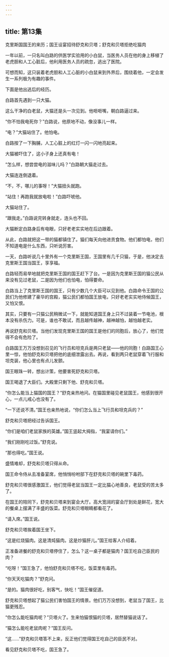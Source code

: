 ```yaml
---
---
---
```

title: 第13集
---




克里斯国国王的来历；国王设宴招待舒克和贝塔；舒克和贝塔拒绝吃猫肉



一年以前，一只名叫白路的供医学实验用的小白鼠，当医务人员在他的身上移植了老虎胆和人工心脏后，他利用医务人员的疏忽，逃出了医院。

可想而知，这只装着老虎胆和人工心脏的小白鼠来到外界后，围绕着他，一定会发生一系列极为有趣的事件。

下面是他出逃后的经历。

白路首先遇到一只大猫。

这么干净的白老鼠，大猫还是头一次见到。他咂咂嘴，朝白路逼过来。

“你不怕我电死你？”白路说，他原地不动，像没事儿一样。

“电？”大猫站住了。他怕电。

白路按了一下胸脯，人工心脏上的红灯一闪一闪地亮起来。

大猫被吓住了，这小子身上还真有电！

“怎么样，想尝尝电的滋味儿吗？”白路朝大猫走过去。

大猫连连倒退着。

“不，不，哪儿的事呀！”大猫扭头就跑。

“站住！再跑我就放电啦！”白路吓唬他。

大猫站住了。

“跟我走。”白路说完转身就走，连头也不回。

大猫断定白路身后有电眼，只好老老实实地在后边跟着。

从此，白路就把这一带的猫都镇住了。猫们每天向他进贡食物。他们都怕电，他们不知道电是什么东西，只听说厉害。

一天，白路听说几十里外有一个克里斯王国，王国里有几千只猫，于是，他决定去克里斯王国当国王，享享福。

白路轻而易举地就把克里斯王国的国王赶下了台。一是因为克里斯王国的猫公民从来没有见过老鼠，二是因为他们也怕电，怕得要命。

白路当上了克里斯王国的国王，只有少数几个大臣可以见到他。白路命令王国的公民们为他修建了豪华的宫殿，猫公民们都怕国王放电，只好老老实实地侍候国王，又怕又恨。

其实，只要有一只猫公民稍微试一下，就能知道国王身上只不过装着一节电池，根本没有杀伤力。可是，谁也不敢试，而且越传越神，越神越怕，越怕越老实。

再说舒克和贝塔。当他们发现克里斯王国的国王是他们的同胞后，放心了，他们觉得不会有危险了。

白路国王万万没想到召见的飞行员和坦克兵是两只老鼠——他的同胞！白路国王心里一惊，他怕舒克和贝塔把他的底细泄露出去。再说，看到两只老鼠穿着飞行服和坦克装，他心里也有点儿发颤。

国王眼珠一转，想出计策，他要害死舒克和贝塔。

国王喝退了大臣们。大殿里只剩下他、舒克和贝塔。

“你怎么能当上猫国的国王？”舒克亲热地问。在猫国里碰见老鼠国王，他感到很开心，一点儿戒心也没有了。

“一下还说不清。”国王也亲热地说，“你们怎么当上飞行员和坦克兵的？”

舒克和贝塔把经过告诉国王。

“你们是咱们老鼠家族的英雄。”国王竖起大拇指，“我宴请你们。”

“我们刚刚吃过饭。”舒克说。

“那也得吃。”国王说。

盛情难却，舒克和贝塔只得从命。

国王命令侍从去准备宴席，他悄悄吩咐部下在舒克和贝塔的碗里下毒药。

舒克和贝塔很感激国王，他们觉得老鼠当国王一定比猫心地善良，老鼠受的苦太多了。

在国王的陪同下，舒克和贝塔来到宴会大厅。高大宽阔的宴会厅到处是鲜花，宽大的餐桌上摆满了丰盛的饭菜。舒克和贝塔眼睛都看花了。

“请入席。”国王说。

舒克和贝塔挨着国王坐下。

“这是红烧猫肉。这是清炖猫肉。这是炒猫肝儿。”国王给客人介绍着。

正准备进餐的舒克和贝塔停住了，怎么？这一桌子都是猫肉？国王吃自己臣民的肉？

“吃呀！”国王急了，他怕舒克和贝塔不吃，饭菜里有毒药。

“你天天吃猫肉？”舒克问。

“是的。猫肉很好吃，别客气，快吃！”国王催促道。

舒克和贝塔想起了猫公民们害怕国王的情景。他们万万没想到，老鼠当了国王，比猫更残忍。

“你怎么能吃猫肉呢？”贝塔火了。生来怕猫恨猫的贝塔，居然替猫说话了。

“猫怎么能吃老鼠肉呢？”国王反问。

“这……”舒克和贝塔答不上来，反正他们觉得国王吃自己的臣民不对。

看见舒克和贝塔不吃，国王急了。